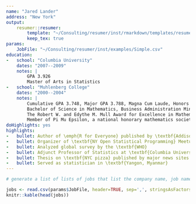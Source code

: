 ```yaml
---
name: "Jared Lander"
address: "New York"
output:
    resumer::resumer:
        template: "~/Consulting/resumer/inst/rmarkdown/templates/resumer/resources/resumer.tex"
        keep_tex: true
params:
    JobFile: "~/Consulting/resumer/inst/examples/Simple.csv"
education:
-   school: "Columbia University"
    dates: "2007--2009"
    notes: |
        GPA 3.926  
        Master of Arts in Statistics
-   school: "Muhlenberg College"
    dates: "2000--2004"
    notes: |
        Cumulative GPA 3.748, Major GPA 3.788, Magna Cum Laude, Honors in Mathematics, Deans List  
        Bachelor of Science in Mathematics, Business Administration Minor  
        The Robert W. and Edythe M. Mull Award for Excellence in Mathematics  
        Member of Pi Mu Epsilon, a national honorary mathematics society
doHighlights: yes
highlights:
-   bullet: Author of \emph{R for Everyone} published by \textbf{Addison Wesley}
-   bullet: Organizer of \textbf{NY Open Statistical Programming} Meetup
-   bullet: Analyzed global survey by the \textbf{WHO}
-   bullet: Adjunct Professor of Statistics at \textbf{Columbia University}
-   bullet: Thesis on \textbf{NYC pizza} published by major news sites
-   bullet: Served as statistician in \textbf{Yangon, Myanmar}
---
```


```r
# generate a list of lists of jobs that list the company name, job name and bullet name

```

```r
jobs <- read.csv(params$JobFile, header=TRUE, sep=',', stringsAsFactors=FALSE)
knitr::kable(head(jobs))
```


\begin{rSection}{Relevant Experience}
\begin{rSubsection}{Lander Analytics}{2011--Present}{Chief Data Scientist}{New York, NY}
    \item Founded Company
    \item Built Empire
\end{rSubsection}
\end{rSection}
